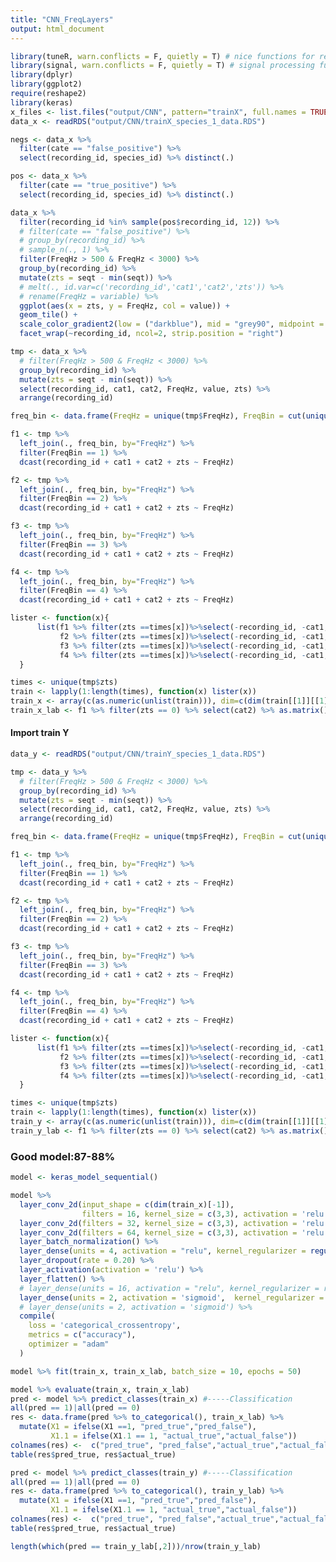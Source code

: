 ```yaml
---
title: "CNN_FreqLayers"
output: html_document
---
```


```r
library(tuneR, warn.conflicts = F, quietly = T) # nice functions for reading and manipulating .wav files
library(signal, warn.conflicts = F, quietly = T) # signal processing functions
library(dplyr)
library(ggplot2)
require(reshape2)
library(keras)
x_files <- list.files("output/CNN", pattern="trainX", full.names = TRUE)
data_x <- readRDS("output/CNN/trainX_species_1_data.RDS")
```

```r
negs <- data_x %>%
  filter(cate == "false_positive") %>%
  select(recording_id, species_id) %>% distinct(.) 

pos <- data_x %>%
  filter(cate == "true_positive") %>%
  select(recording_id, species_id) %>% distinct(.) 

data_x %>% 
  filter(recording_id %in% sample(pos$recording_id, 12)) %>%
  # filter(cate == "false_positive") %>%
  # group_by(recording_id) %>% 
  # sample_n(., 1) %>%
  filter(FreqHz > 500 & FreqHz < 3000) %>%
  group_by(recording_id) %>%
  mutate(zts = seqt - min(seqt)) %>%
  # melt(., id.var=c('recording_id','cat1','cat2','zts')) %>%
  # rename(FreqHz = variable) %>%
  ggplot(aes(x = zts, y = FreqHz, col = value)) +
  geom_tile() + 
  scale_color_gradient2(low = ("darkblue"), mid = "grey90", midpoint = 0.5, high = ("red")) +
  facet_wrap(~recording_id, ncol=2, strip.position = "right")

```

```r
tmp <- data_x %>%
  # filter(FreqHz > 500 & FreqHz < 3000) %>%
  group_by(recording_id) %>%
  mutate(zts = seqt - min(seqt)) %>%
  select(recording_id, cat1, cat2, FreqHz, value, zts) %>%
  arrange(recording_id)

freq_bin <- data.frame(FreqHz = unique(tmp$FreqHz), FreqBin = cut(unique(tmp$FreqHz), 4, labels = c(1,2,3,4)))

f1 <- tmp %>%
  left_join(., freq_bin, by="FreqHz") %>%
  filter(FreqBin == 1) %>%
  dcast(recording_id + cat1 + cat2 + zts ~ FreqHz) 

f2 <- tmp %>%
  left_join(., freq_bin, by="FreqHz") %>%
  filter(FreqBin == 2) %>%
  dcast(recording_id + cat1 + cat2 + zts ~ FreqHz) 

f3 <- tmp %>%
  left_join(., freq_bin, by="FreqHz") %>%
  filter(FreqBin == 3) %>%
  dcast(recording_id + cat1 + cat2 + zts ~ FreqHz) 

f4 <- tmp %>%
  left_join(., freq_bin, by="FreqHz") %>%
  filter(FreqBin == 4) %>%
  dcast(recording_id + cat1 + cat2 + zts ~ FreqHz) 

lister <- function(x){
      list(f1 %>% filter(zts ==times[x])%>%select(-recording_id, -cat1, -cat2, -zts) %>% as.matrix(),
           f2 %>% filter(zts ==times[x])%>%select(-recording_id, -cat1, -cat2, -zts) %>% as.matrix(),
           f3 %>% filter(zts ==times[x])%>%select(-recording_id, -cat1, -cat2, -zts) %>% as.matrix(),
           f4 %>% filter(zts ==times[x])%>%select(-recording_id, -cat1, -cat2, -zts) %>% as.matrix())
  }

times <- unique(tmp$zts)
train <- lapply(1:length(times), function(x) lister(x))
train_x <- array(c(as.numeric(unlist(train))), dim=c(dim(train[[1]][[1]]), length(train), length(train[[1]])))
train_x_lab <- f1 %>% filter(zts == 0) %>% select(cat2) %>% as.matrix() %>% to_categorical()


```

#### Import train Y
```r
data_y <- readRDS("output/CNN/trainY_species_1_data.RDS")

tmp <- data_y %>%
  # filter(FreqHz > 500 & FreqHz < 3000) %>%
  group_by(recording_id) %>%
  mutate(zts = seqt - min(seqt)) %>%
  select(recording_id, cat1, cat2, FreqHz, value, zts) %>%
  arrange(recording_id)

freq_bin <- data.frame(FreqHz = unique(tmp$FreqHz), FreqBin = cut(unique(tmp$FreqHz), 4, labels = c(1,2,3,4)))

f1 <- tmp %>%
  left_join(., freq_bin, by="FreqHz") %>%
  filter(FreqBin == 1) %>%
  dcast(recording_id + cat1 + cat2 + zts ~ FreqHz) 

f2 <- tmp %>%
  left_join(., freq_bin, by="FreqHz") %>%
  filter(FreqBin == 2) %>%
  dcast(recording_id + cat1 + cat2 + zts ~ FreqHz) 

f3 <- tmp %>%
  left_join(., freq_bin, by="FreqHz") %>%
  filter(FreqBin == 3) %>%
  dcast(recording_id + cat1 + cat2 + zts ~ FreqHz) 

f4 <- tmp %>%
  left_join(., freq_bin, by="FreqHz") %>%
  filter(FreqBin == 4) %>%
  dcast(recording_id + cat1 + cat2 + zts ~ FreqHz) 

lister <- function(x){
      list(f1 %>% filter(zts ==times[x])%>%select(-recording_id, -cat1, -cat2, -zts) %>% as.matrix(),
           f2 %>% filter(zts ==times[x])%>%select(-recording_id, -cat1, -cat2, -zts) %>% as.matrix(),
           f3 %>% filter(zts ==times[x])%>%select(-recording_id, -cat1, -cat2, -zts) %>% as.matrix(),
           f4 %>% filter(zts ==times[x])%>%select(-recording_id, -cat1, -cat2, -zts) %>% as.matrix())
  }

times <- unique(tmp$zts)
train <- lapply(1:length(times), function(x) lister(x))
train_y <- array(c(as.numeric(unlist(train))), dim=c(dim(train[[1]][[1]]), length(train), length(train[[1]])))
train_y_lab <- f1 %>% filter(zts == 0) %>% select(cat2) %>% as.matrix() %>% to_categorical()

```

### Good model:87-88%
```r

model <- keras_model_sequential()

model %>%
  layer_conv_2d(input_shape = c(dim(train_x)[-1]),
                filters = 16, kernel_size = c(3,3), activation = 'relu') %>%
  layer_conv_2d(filters = 32, kernel_size = c(3,3), activation = 'relu') %>%
  layer_conv_2d(filters = 64, kernel_size = c(3,3), activation = 'relu') %>%
  layer_batch_normalization() %>%
  layer_dense(units = 4, activation = "relu", kernel_regularizer = regularizer_l2(l = 0.01)) %>%
  layer_dropout(rate = 0.20) %>%
  layer_activation(activation = 'relu') %>%
  layer_flatten() %>%
  # layer_dense(units = 16, activation = "relu", kernel_regularizer = regularizer_l2(l = 0.001)) %>%
  layer_dense(units = 2, activation = 'sigmoid',  kernel_regularizer = regularizer_l2(l = 0.01)) %>%
  # layer_dense(units = 2, activation = 'sigmoid') %>%
  compile(
    loss = 'categorical_crossentropy',
    metrics = c("accuracy"), 
    optimizer = "adam"
  )

model %>% fit(train_x, train_x_lab, batch_size = 10, epochs = 50)

model %>% evaluate(train_x, train_x_lab)
pred <- model %>% predict_classes(train_x) #-----Classification
all(pred == 1)|all(pred == 0)
res <- data.frame(pred %>% to_categorical(), train_x_lab) %>%
  mutate(X1 = ifelse(X1 ==1, "pred_true","pred_false"),
         X1.1 = ifelse(X1.1 == 1, "actual_true","actual_false"))
colnames(res) <-  c("pred_true", "pred_false","actual_true","actual_false")
table(res$pred_true, res$actual_true)

```


```r

pred <- model %>% predict_classes(train_y) #-----Classification
all(pred == 1)|all(pred == 0)
res <- data.frame(pred %>% to_categorical(), train_y_lab) %>%
  mutate(X1 = ifelse(X1 ==1, "pred_true","pred_false"),
         X1.1 = ifelse(X1.1 == 1, "actual_true","actual_false"))
colnames(res) <-  c("pred_true", "pred_false","actual_true","actual_false")
table(res$pred_true, res$actual_true)

length(which(pred == train_y_lab[,2]))/nrow(train_y_lab)

```
